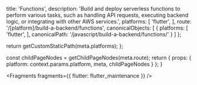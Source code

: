 
  title: 'Functions',
  description: 'Build and deploy serverless functions to perform various tasks, such as handling API requests, executing backend logic, or integrating with other AWS services.',
  platforms: [
    'flutter',
  ],
  route: '/[platform]/build-a-backend/functions',
  canonicalObjects: [
    {
      platforms: [
        'flutter',
      ],
      canonicalPath: '/javascript/build-a-backend/functions/'
    }
  ]
};

  return getCustomStaticPath(meta.platforms);
};

  const childPageNodes = getChildPageNodes(meta.route);
  return {
    props: {
      platform: context.params.platform,
      meta,
      childPageNodes
    }
  };
}


<Fragments fragments={{ flutter: flutter_maintenance }} />

<Overview childPageNodes={props.childPageNodes} />
